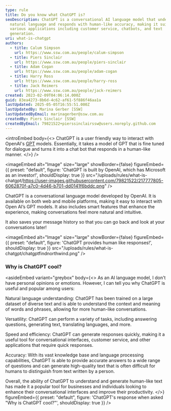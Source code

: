 ```yaml
---
type: rule
title: Do you know what ChatGPT is?
seoDescription: ChatGPT is a conversational AI language model that understands
  natural language and responds with human-like accuracy, making it suitable for
  various applications including customer service, chatbots, and text
  generation.
uri: what-is-chatgpt
authors:
  - title: Calum Simpson
    url: https://www.ssw.com.au/people/calum-simpson
  - title: Piers Sinclair
    url: https://www.ssw.com.au/people/piers-sinclair
  - title: Adam Cogan
    url: https://www.ssw.com.au/people/adam-cogan
  - title: Harry Ross
    url: https://www.ssw.com.au/people/harry-ross
  - title: Jack Reimers
    url: https://www.ssw.com.au/people/jack-reimers
created: 2023-02-09T04:06:14.000Z
guid: 83ea4273-8b6d-4c62-af61-5f886f46aa1a
lastUpdated: 2025-05-05T16:55:51.000Z
lastUpdatedBy: Marina Gerber [SSW]
lastUpdatedByEmail: marinagerber@ssw.com.au
createdBy: Piers Sinclair [SSW]
createdByEmail: 79821522+pierssinclairssw@users.noreply.github.com
---
```

<introEmbed
  body={<>
ChatGPT is a user friendly way to interact with OpenAI's [GPT](/what-is-gpt) models. Essentially, it takes a model of GPT that is fine tuned for dialogue and turns it into a chat bot that responds in a human-like manner.
  </>}
/>

<imageEmbed
  alt="Image"
  size="large"
  showBorder={false}
  figureEmbed={{
    preset: "default",
    figure: 'ChatGPT is built by OpenAI, which has Microsoft as an investor!',
    shouldDisplay: true
  }}
  src="/uploads/rules/what-is-chatgpt/https://user-images.githubusercontent.com/79821522/217777805-6062870f-a7c0-4d46-b701-dd0141f6bddc.png"
/>

ChatGPT is a conversational language model developed by OpenAI. It is available on both web and mobile platforms, making it easy to interact with Open AI’s GPT models. It also includes smart features that enhance the experience, making conversations feel more natural and intuitive.

It also saves your message history so that you can go back and look at your conversations later!


<imageEmbed
  alt="Image"
  size="large"
  showBorder={false}
  figureEmbed={{
    preset: "default",
    figure: 'ChatGPT provides human like responses!',
    shouldDisplay: true
  }}
  src="/uploads/rules/what-is-chatgpt/chatgptfindnorthwind.png"
/>

### Why is ChatGPT cool?

<asideEmbed
  variant="greybox"
  body={<>
    As an AI language model, I don't have personal opinions or emotions. However, I can tell you why ChatGPT is useful and popular among users:

Natural language understanding: ChatGPT has been trained on a large dataset of diverse text and is able to understand the context and meaning of words and phrases, allowing for more human-like conversations.

Versatility: ChatGPT can perform a variety of tasks, including answering questions, generating text, translating languages, and more.

Speed and efficiency: ChatGPT can generate responses quickly, making it a useful tool for conversational interfaces, customer service, and other applications that require quick responses.

Accuracy: With its vast knowledge base and language processing capabilities, ChatGPT is able to provide accurate answers to a wide range of questions and can generate high-quality text that is often difficult for humans to distinguish from text written by a person.

Overall, the ability of ChatGPT to understand and generate human-like text has made it a popular tool for businesses and individuals looking to enhance their conversational interfaces and improve their productivity.
  </>}
  figureEmbed={{
    preset: "default",
    figure: 'ChatGPT\'s response when asked "Why is ChatGPT cool?"',
    shouldDisplay: true
  }}
/>
